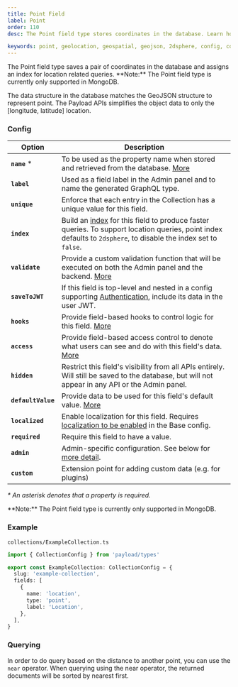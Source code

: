 ```yaml
---
title: Point Field
label: Point
order: 110
desc: The Point field type stores coordinates in the database. Learn how to use Point field for geolocation and geometry.

keywords: point, geolocation, geospatial, geojson, 2dsphere, config, configuration, documentation, Content Management System, cms, headless, javascript, node, react, express
---
```


<Banner>
  The Point field type saves a pair of coordinates in the database and assigns an index for location
  related queries.
</Banner>

<Banner type="warning">
  **Note:** The Point field type is currently only supported in MongoDB.
</Banner>

<LightDarkImage
  srcLight="https://payloadcms.com/images/docs/fields/point.png"
  srcDark="https://payloadcms.com/images/docs/fields/point-dark.png"
  alt="Shows a Point field in the Payload admin panel"
  caption="Admin panel screenshot of a Point field"
/>

The data structure in the database matches the GeoJSON structure to represent point. The Payload APIs simplifies the object data to only the [longitude, latitude] location.

### Config

| Option             | Description                                                                                                                                                                                                       |
| ------------------ | ----------------------------------------------------------------------------------------------------------------------------------------------------------------------------------------------------------------- |
| **`name`** \*      | To be used as the property name when stored and retrieved from the database. [More](/docs/fields/overview#field-names)                                                                                            |
| **`label`**        | Used as a field label in the Admin panel and to name the generated GraphQL type.                                                                                                                                  |
| **`unique`**       | Enforce that each entry in the Collection has a unique value for this field.                                                                                                                                      |
| **`index`**        | Build an [index](/docs/database/overview) for this field to produce faster queries. To support location queries, point index defaults to `2dsphere`, to disable the index set to `false`. |
| **`validate`**     | Provide a custom validation function that will be executed on both the Admin panel and the backend. [More](/docs/fields/overview#validation)                                                                      |
| **`saveToJWT`**    | If this field is top-level and nested in a config supporting [Authentication](/docs/authentication/config), include its data in the user JWT.                                                                     |
| **`hooks`**        | Provide field-based hooks to control logic for this field. [More](/docs/fields/overview#field-level-hooks)                                                                                                        |
| **`access`**       | Provide field-based access control to denote what users can see and do with this field's data. [More](/docs/fields/overview#field-level-access-control)                                                           |
| **`hidden`**       | Restrict this field's visibility from all APIs entirely. Will still be saved to the database, but will not appear in any API or the Admin panel.                                                                  |
| **`defaultValue`** | Provide data to be used for this field's default value. [More](/docs/fields/overview#default-values)                                                                                                              |
| **`localized`**    | Enable localization for this field. Requires [localization to be enabled](/docs/configuration/localization) in the Base config.                                                                                   |
| **`required`**     | Require this field to have a value.                                                                                                                                                                               |
| **`admin`**        | Admin-specific configuration. See below for [more detail](#admin-config).                                                                                                                                         |
| **`custom`**       | Extension point for adding custom data (e.g. for plugins)                                                                                                                                                         |

_\* An asterisk denotes that a property is required._

<Banner type="warning">
  **Note:** The Point field type is currently only supported in MongoDB.
</Banner>

### Example

`collections/ExampleCollection.ts`

```ts
import { CollectionConfig } from 'payload/types'

export const ExampleCollection: CollectionConfig = {
  slug: 'example-collection',
  fields: [
    {
      name: 'location',
      type: 'point',
      label: 'Location',
    },
  ],
}
```

### Querying

In order to do query based on the distance to another point, you can use the `near` operator. When querying using the near operator, the returned documents will be sorted by nearest first.
